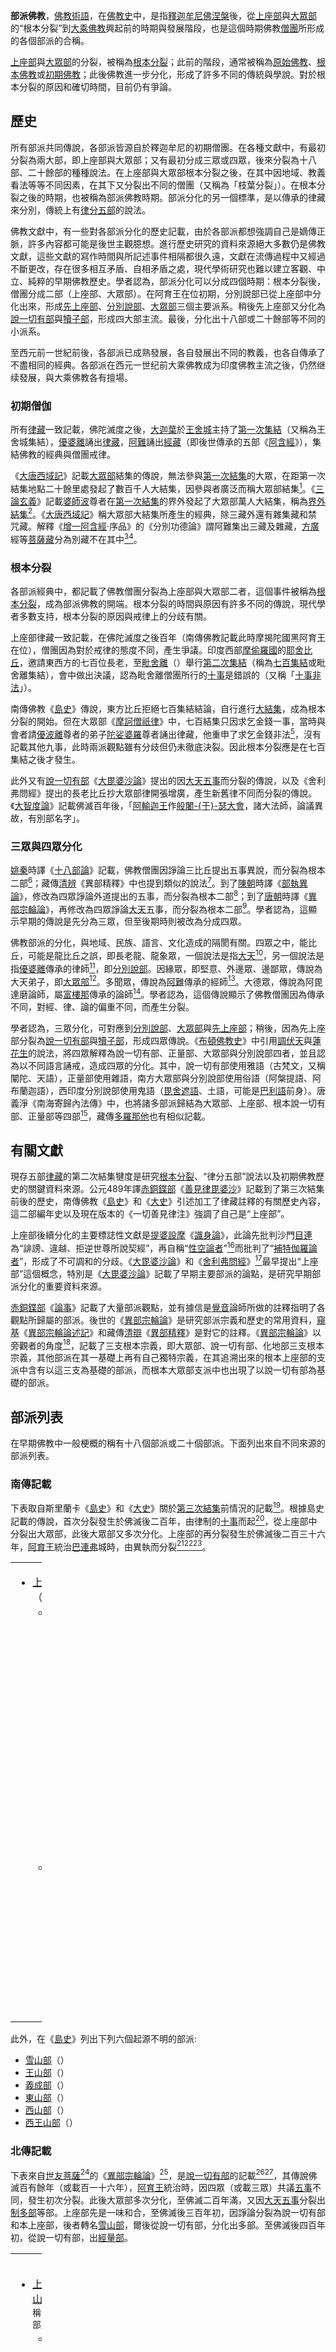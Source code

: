 {{otheruses|subject=佛教史中的早期佛教部派|other=[[大乘佛教|大乘佛教]]對早期佛教的評判|小乘佛教}}{{refimprove|time=2017-07-28T10:03:52+00:00}}
{{EarlyBuddhism}}
{{佛教}}
'''部派佛教'''，[[佛教術語|佛教術語]]，在[[佛教史|佛教史]]中，是指[[釋迦牟尼佛|釋迦牟尼佛]][[涅槃|涅槃]]後，從[[上座部|上座部]]與[[大眾部|大眾部]]的“根本分裂”到[[大乘佛教|大乘佛教]]興起前的時期與發展階段，也是這個時期佛教[[僧團|僧團]]所形成的各個部派的合稱。

[[上座部|上座部]]與[[大眾部|大眾部]]的分裂，被稱為[[根本分裂|根本分裂]]；此前的階段，通常被稱為[[初期佛教|原始佛教]]、[[根本佛教|根本佛教]]或[[初期佛教|初期佛教]]；此後佛教進一步分化，形成了許多不同的傳統與學說。對於根本分裂的原因和確切時間，目前仍有爭論。

==歷史==
所有部派共同傳說，各部派皆源自於釋迦牟尼的初期僧團。在各種文獻中，有最初分裂為兩大部，即上座部與大眾部；又有最初分成三眾或四眾，後來分裂為十八部、二十餘部的種種說法。在上座部與大眾部根本分裂之後，在其中因地域、教義看法等等不同因素，在其下又分裂出不同的僧團（又稱為「枝葉分裂」）。在根本分裂之後的時期，也被稱為部派佛教時期。部派分化的另一個標準，是以傳承的律藏來分別，傳統上有[[律分五部|律分五部]]的說法。

佛教文獻中，有一些對各部派分化的歷史記載，由於各部派都想強調自己是嫡傳正脈，許多內容都可能是後世主觀臆想。進行歷史研究的資料來源絕大多數仍是佛教文獻，這些文獻的寫作時間與所記述事件相隔都很久遠，文獻在流傳過程中又經過不斷更改，存在很多相互矛盾、自相矛盾之處，現代學術研究也難以建立客觀、中立、純粹的早期佛教歷史。學者認為，部派分化可以分成四個時期：根本分裂後，僧團分成二部（上座部、大眾部）。在阿育王在位初期，分別說部已從上座部中分化出來，形成[[先上座部|先上座部]]、[[分別說部|分別說部]]、[[大眾部|大眾部]]三個主要派系。稍後先上座部又分化為[[說一切有部|說一切有部]]與[[犢子部|犢子部]]，形成四大部主流。最後，分化出十八部或二十餘部等不同的小派系。

至西元前一世紀前後，各部派已成熟發展，各自發展出不同的教義，也各自傳承了不盡相同的經典。各部派在西元一世纪前大乘佛教成为印度佛教主流之後，仍然继续發展，與大乘佛教各有擅場。

===初期僧伽===
{{main|初期佛教}}
所有[[律藏|律藏]]一致記載，佛陀滅度之後，[[大迦葉|大迦葉]]於[[王舍城|王舍城]]主持了[[第一次集結|第一次集結]]（又稱為王舍城集結），[[優婆離|優婆離]]誦出[[律藏|律藏]]，[[阿難|阿難]]誦出[[經藏|經藏]]（即後世傳承的五部《[[阿含經|阿含經]]》），集結佛教的經典與僧團戒律。

《[[大唐西域記|大唐西域記]]》記載[[大眾部|大眾部]]結集的傳說，無法參與[[第一次結集|第一次結集]]的大眾，在距第一次結集地點二十餘里處發起了數百千人大結集，因參與者廣泛而稱大眾部結集<ref>《大唐西域記》卷第九(一國)：“大迦葉波結集西北，有窣堵波，是阿難受僧訶責，不預結集，至此宴坐，證羅漢果。證果之後，方乃預焉。阿難證果西行二十餘里，有窣堵波，無憂王之所建也，大眾部結集之處。諸學、無學數百千人，不預大迦葉結集之眾，而來至此，更相謂曰：‘如來在世，同一師學，法王寂滅，簡異我曹。欲報佛恩，當集法藏。’於是凡、聖咸會，賢智畢萃，復集素呾纜藏、毘柰耶藏、阿毘達磨藏、雜集藏、禁咒藏，別為五藏。而此結集，凡、聖同會，因而謂之大眾部。”</ref>。《[[三論玄義|三論玄義]]》記載[[五比丘|婆師波]]尊者在[[第一次結集|第一次結集]]的界外發起了大眾部萬人大結集，稱為[[界外結集|界外結集]]<ref>[[吉藏|吉藏]]《[[三論玄義|三論玄義]]》：「言二部者。如來二月十五日入涅槃。諸聖弟子。四月十五日。於王舍城祇闍崛山中。結集三藏。爾時即有二部名字。一上座部。謂迦葉為上座。迦葉上陳如一夏。為佛以法付屬迦葉。名上座部也。迦葉所領但有五百人。依《智度論》則有千人。二大眾部。即界外大眾。乃有萬數。[[婆師波|婆師波]]羅漢為主。此-{云}-淚出。常悲苦眾生而淚墮也。即[[五比丘|五比丘]]中之一人而年大迦葉。教授界外大眾。所以有二眾。迦葉有五百羅漢。前入界內結集三藏。後多人來結集三藏。迦葉並不許之。有二因緣。一者五百皆聰明人故。二者已羯磨竟故。依《智度論》。[[阿闍世王|阿闍世王]]但設千人食。故餘人來不得。」</ref>。《[[大唐西域記|大唐西域記]]》稱大眾部大結集所產生的經典，除三藏外還有雜集藏和禁咒藏。解釋《[[增一阿含經|增一阿含經]]·序品》的《分別功德論》謂阿難集出三藏及雜藏，[[方廣|方廣]]經等[[菩薩藏|菩薩藏]]分為別藏不在其中<ref>《分別功德論》：佛在世時，阿闍世王問佛菩薩行事。如來具為說法。設王問佛：「何謂為法？」答：「法即菩薩藏也。諸方等正經，皆是菩薩藏中事。」……阿難所撰者，即今四藏是也。……彌勒所以下者，懼阿難合菩薩法在三藏，大小不別也……彌勒亦知阿難部分三藏，然猶懼後學專習空法斷結取證，是以顯揚大乘，分為別藏 </ref><ref>《[[增一阿含經|增一阿含經]]·序品》：「方等大乘義玄邃。及諸契經為雜藏。」</ref>。

===根本分裂===
{{main|根本分裂}}
各部派經典中，都記載了佛教僧團分裂為上座部與大眾部二者，這個事件被稱為[[根本分裂|根本分裂]]，成為部派佛教的開端。根本分裂的時間與原因有許多不同的傳說，現代學者多數支持，根本分裂的原因與戒律上的分歧有關。

上座部律藏一致記載，在佛陀滅度之後百年（南傳佛教記載此時摩揭陀國黑阿育王在位），僧團因為對於戒律的態度不同，產生爭議。印度西部[[摩偷羅國|摩偷羅國]]的[[耶舍比丘|耶舍比丘]]，邀請東西方的七百位長老，至[[毗舍離|毗舍離]]（{{IAST|Vaiśālī}}）舉行[[第二次集結|第二次集結]]（稱為[[七百集結|七百集結]]或毗舍離集結），會中做出決議，認為毗舍離僧團所行的[[十事|十事]]是錯誤的（又稱「[[十事非法|十事非法]]」）。

南傳佛教《[[島史|島史]]》傳說，東方比丘拒絕七百集結結論，自行進行[[大結集|大結集]]，成為根本分裂的開始。但在大眾部《[[摩訶僧祇律|摩訶僧祇律]]》中，七百結集只因求乞金錢一事，當時與會者請[[優波離|優波離]]尊者的弟子[[陀娑婆羅|陀娑婆羅]]尊者誦出律藏，他重申了求乞金錢非法<ref>《[[摩訶僧祇律|摩訶僧祇律]]·三十尼薩耆波夜提法》：「佛告諸比丘。汝等當如是學。不得畜金銀。我無有方便得畜金銀。」<br />《[[摩訶僧祇律|摩訶僧祇律]]·雜誦跋渠法·七百集法藏》：「乃至諸長老。是中須鉢者求鉢、須衣者求衣、須藥者求藥。'''無有'''方便得'''求'''金銀及錢。如是諸長老應當隨順學。」</ref>，沒有記載其他九事，此時兩派觀點雖有分歧但仍未徹底決裂。因此根本分裂應是在七百集結之後才發生。

此外又有[[說一切有部|說一切有部]]《[[大毘婆沙論|大毘婆沙論]]》提出的因[[大天五事|大天五事]]而分裂的傳說，以及《舍利弗問經》提出的長老比丘抄大眾部律開張增廣，產生新舊律不同而分裂的傳說。《[[大智度論|大智度論]]》記載佛滅百年後，「[[阿育王|阿輸迦王]]作[[般闍于瑟大會|般闍-{于}-瑟大會]]，諸大法師，論議異故，有別部名字」。

===三眾與四眾分化===
[[姚秦|姚秦]]時譯《[[十八部論|十八部論]]》記載，佛教僧團因諍論三比丘提出五事異說，而分裂為根本二部<ref>《十八部論》：「佛滅度後百一十六年，城名巴連弗。時阿育王，王閻浮提，匡於天下。爾時大僧別部異法，時有比丘，一名能，二名因緣，三名多聞。說有五處，以教眾生。所謂從他饒益無知，疑由觀察言說得道。此是佛從始生二部，一謂摩訶僧祇。二謂他鞞羅(秦言上座部也)。」</ref>；藏傳[[清辨|清辨]]《異部精釋》中也提到類似的說法<ref>《異部精釋》：「僧伽諍論大起，長老龍及堅意等多聞者，宣揚根本五事。……由是分為二部。」</ref>。到了[[陳_(南朝)|陳朝]]時譯《[[部執異論|部執異論]]》，修改為四眾諍論外道提出的五事，而分裂為根本二部<ref>《部執異論》：「如是所聞，佛世尊滅後，滿一百年，譬如朗日隱頞悉多山。過百年後更十六年，有一大國名波吒梨弗多羅，王名阿輸柯，王閻浮提，有大白蓋，覆一天下。如是時中，大眾破散。破散大眾凡有四種：一大國眾，二外邊眾，三多聞眾，四大德眾。此四大眾，共說外道所立五種因緣。五因緣者，如彼偈說：『餘人染污衣，無明疑他度。聖道言所顯，是諸佛正教。』思擇此五處，分成兩部，一大眾部，二上座弟子部。」</ref>；到了[[唐朝|唐朝]]時譯《[[異部宗輪論|異部宗輪論]]》，再修改為四眾諍論[[大天|大天]]五事，而分裂為根本二部<ref>《異部宗輪論》：「如是傳聞，佛薄伽梵般涅槃後，百有餘年。去聖時淹，如日久沒。摩竭陀國俱蘇摩城，王號無憂，統攝贍部，感一白蓋，化洽人神。是時佛法大眾初破，謂因四眾共議大天五事不同，分為兩部，一大眾部，二上座部。四眾者何？一龍象眾，二邊鄙眾，三多聞眾，四大德眾。其五事者，如彼頌言：『餘所誘無知，猶豫他令入，道因聲故起，是名真佛教。』」</ref>。學者認為，這顯示早期的傳說是先分為三眾，但至後期時則被改為分成四眾。

佛教部派的分化，與地域、民族、語言、文化造成的隔閡有關。四眾之中，能比丘，可能是龍比丘之誤，即長老龍、龍象眾，一個說法是指[[大天|大天]]<ref>《異部宗輪論述記》：「象眾者喻大天之流。」</ref>，另一個說法是指[[優婆離|優婆離]]傳承的律師<ref>《異部宗輪論述記》：「又有釋言，若凡若聖，持戒清高，善閑律部，眾中無畏，譬如龍象，即持律者，名龍象眾，尊者[[近執|近執]]之學徒也。」</ref>，即[[分別說部|分別說部]]。因緣眾，即堅意、外邊眾、邊鄙眾，傳說為大天弟子，即[[大眾部|大眾部]]<ref>《異部宗輪論述記》：「邊鄙眾者，大天之門徒等也。」</ref>。多聞眾，傳說為[[阿難|阿難]]傳承的經師<ref>《異部宗輪論述記》：「若凡若聖，廣誦眾經，善持佛語，諸經師等，名多聞眾，尊者[[慶喜|慶喜]]之學徒也。」</ref>。大德眾，傳說為阿毘達磨論師，屬[[富樓那|富樓那]]傳承的論師<ref>《異部宗輪論述記》：「若凡若聖，玅解玄理，深悟幽宗，有道可稱，名大德眾，即阿毗達摩諸大論師，尊者[[滿慈|滿慈]]之學徒也。」</ref>。學者認為，這個傳說顯示了佛教僧團因為傳承不同，對經、律、論的偏重不同，而產生分裂。

學者認為，三眾分化，可對應到[[分別說部|分別說部]]、[[大眾部|大眾部]]與[[先上座部|先上座部]]；稍後，因為先上座部分裂為[[說一切有部|說一切有部]]與[[犢子部|犢子部]]，形成四眾傳說。《[[布頓佛教史|布頓佛教史]]》中引用[[調伏天|調伏天]]與[[蓮花生|蓮花生]]的說法，將四眾解釋為說一切有部、正量部、大眾部與分別說部四者，並且認為以不同語言誦戒，造成四眾的分化。其中，說一切有部使用雅語（古梵文，又稱闡陀、天語），正量部使用雜語，南方大眾部與分別說部使用俗語（阿槃提語、阿布蘭迦語），西印度分別說部使用鬼語（[[毘舍遮語|毘舍遮語]]、土語，可能是[[巴利語|巴利語]]前身）。唐義淨《南海寄歸內法傳》中，也將諸多部派歸結為大眾部、上座部、根本說一切有部、正量部等四部<ref>《南海寄歸內法傳》卷1：「諸部流派，生起不同，西國相承，大綱唯四(一阿離耶莫訶僧祇尼迦耶，唐-{云}-聖大眾部，分出七部，三藏各有十萬頌，唐譯可成千卷。二阿離耶悉他陛[打-丁+羅]尼迦耶，唐-{云}-聖上座部，分出三部，三藏多少同前。三阿離耶慕[打-丁+羅]薩婆悉底婆拖尼迦耶。唐-{云}-聖根本說一切有部，分出四部，三藏多少同前。四阿離耶三蜜栗底尼迦耶，唐-{云}-聖正量部。分出四部，三藏三十萬頌。然而部執所傳，多有同異。且依現事言其十八，分為五部。不聞於西國耳)。」</ref>，藏傳[[多羅那他|多羅那他]]也有相似記載。

==有關文獻==
現存五部[[律藏|律藏]]的第二次結集犍度是研究[[根本分裂|根本分裂]]、“律分五部”說法以及初期佛教歷史的關鍵資料來源。公元489年譯[[赤銅鍱部|赤銅鍱部]]《[[善見律毘婆沙|善見律毘婆沙]]》記載到了第三次結集前後的歷史，南傳佛教《[[島史|島史]]》和《[[大史|大史]]》引述加工了律藏註釋的有關歷史內容，這二部編年史以及現在版本的《一切善見律注》強調了自己是“上座部”。

上座部後續分化的主要標誌性文獻是[[提婆設摩|提婆設摩]]《[[識身論|識身論]]》，此論先批判沙門[[帝須|目連]]為“誹謗、違越、拒逆世尊所說契經”，再自稱“[[性空論者|性空論者]]”<ref>
《[[增一阿含經|增一阿含經]]·六重品·七經》：「世尊告曰。彼-{云}-何為名'''[[空性|第一最空之法]]'''。若眼起時則起。亦不見來處。滅時則滅。亦不見滅處。除[[假名_(佛教)|假號]]法、因緣法。……耳、鼻、舌、身、意法亦復如是。起時則起。亦不知來處。滅時則滅。亦不知滅處。除其假號之法。彼假號法者。此起則起。此滅則滅。此六入亦'''無人'''造作。亦名色、六入法。六入亦'''無人'''造作。由父母而有胎者亦無。因緣而有。此亦假號。要前有對。然後乃有。猶如鑽木求火。以前有對。然後火生。火亦不從木出。亦不離木。若復有人劈木求火亦不能得。皆由因緣合會。然後有火。此六情起病亦復如是。皆由緣會於中起病。此六入起時則起。亦不見來。滅時則滅。亦不見滅。除其假號之法。因由父母合會而有。」
</ref>而批判了“[[補特伽羅論者|補特伽羅論者]]”，形成了不可調和的分歧。《[[大毘婆沙論|大毘婆沙論]]》和《[[舍利弗問經|舍利弗問經]]》<ref>《[[舍利弗問經|舍利弗問經]]》：「[[文殊師利|文殊師利]]。白佛言。……又言。當何名斯經。佛言。當名《菩薩問喻》。以廣大故。又名《舍利弗問》。」</ref>最早提出“上座部”這個概念，特別是《[[大毘婆沙論|大毘婆沙論]]》記載了早期主要部派的論點，是研究早期部派分化的重要資料來源。

[[赤銅鍱部|赤銅鍱部]]《[[論事|論事]]》記載了大量部派觀點，並有據信是[[覺音|覺音]]論師所做的註釋指明了各觀點所歸屬的部派。後世的《[[異部宗輪論|異部宗輪論]]》是研究部派宗義和歷史的常用資料，[[窺基|窺基]]《[[異部宗輪論述記|異部宗輪論述記]]》和藏傳[[清辯|清辯]]《[[異部精釋|異部精釋]]》是對它的註釋。《[[異部宗輪論|異部宗輪論]]》以旁觀者的角度<ref>《[[文殊師利問經|文殊師利問經]]·分部品》：「佛告文殊師利。未來我弟子。有二十部能令諸法住。二十部者并得四果。三藏平等無下中上。譬如海水味無有異。如人有二十子。真實如來所說。文殊師利。'''根本二部從大乘出'''。從般若波羅蜜出。聲聞緣覺諸佛悉從般若波羅蜜出。」</ref>，記載了三支根本宗義，即大眾部、說一切有部、化地部三支根本宗義，其他部派在其一基礎上再有自己獨特宗義，在其追溯出來的根本上座部的支派中含有以這三支為基礎的部派，而根本大眾部支派中也出現了以說一切有部為基礎的部派。

==部派列表==
在早期佛教中一般梗概的稱有十八個部派或二十個部派。下面列出來自不同來源的部派列表。

===南傳記載===
下表取自斯里蘭卡《[[島史|島史]]》和《[[大史|大史]]》關於[[第三次結集|第三次結集]]前情況的記載<ref>《[[大史|大史]]》第五章第三次结集：初始，以摩诃迦叶为首的大长老们进行的正确结集，被称为上座部结集。在最初的一百年中，只有上座部一派，以后才逐渐产生了其他的学派。被参加第二次结集的长老们谴责的恶比丘，共有一万人。他们建立了名为大众部的学派，以后又产生出牛家部(雞胤部)和一说部。从牛家部产生出说假部和多闻部，它们当中又产生出制多山部，加上大众部，共六部（英文版：From this arose the Gokulika and Ekavyoharika (schools). From the Gokulika arose the Parniatti sect and the Bahulika, from these the Cetiya sect. (Thus) there are six, with the Mahasamghika）。又从上座部产生出化地部比丘和犊子部比丘两派。又从犊子部比丘当中产生出法上部、贤冑部比丘，以及六城部(密林山部)和正量部。又从化地部比丘中产生出说一切有部比丘和法藏部比丘两派。从说一切有部产生出迦叶遗部，后又生出说转部比丘，再生出经量部。加上上座部，共有十二部。算上前述六部，共满十八部。在第二个百年中，复产生了十七部，而后又产生了另外的学派。如雪山部、王山部，以及义成部、东山部比丘和西山部、金刚部(西王山部)。这六部是在赡部洲分出来的，法喜部(無畏山派)和海部(祗陀林派)是在楞伽岛分出来的。</ref>。根據島史記載的傳說，首次分裂發生於佛滅後二百年，由律制的[[十事|十事]]而起<ref> 《島史》：「經過最之百年，達第二之百年時，於上座之說，生起最上之大分裂。集毘舍離一萬二千跋耆子等於最上之都毘舍離宣言十事。」 </ref>，從上座部中分裂出大眾部，此後大眾部又多次分化。上座部的再分裂發生於佛滅後二百三十六年，[[阿育王|阿育王]]統治[[巴連弗邑|巴連弗]]城時，由異執而分裂<ref>《島史》：「經〔佛滅後〕第二百三十六年上座部再生大分裂。信佛之教〔法〕剎帝利大王法阿育統治於巴連弗城。……為絕滅外道等，六萬多數之佛陀聲聞、勝者之子等來集。於此之集會長老之目犍連子與師等於大龍象，地上無有如彼者。王問長老對聖者中若干被殺所行。〔故彼〕行神變而拂王之疑惑。王於長老之前受教〔法〕，已行截斷賊住比丘等之標徵、不尊重之外道等，依自說而出家……彼等悉反對上座說而分派，為絕滅彼等輝揚自說。長老宣說〔屬〕論事之阿毘曇論書。如是墮負異說之破滅以後已無。長老宣說〔屬〕論事之阿毘曇論書，為淨自說，〔為確立〕永久之教〔法〕。導師選千阿羅漢，執最勝者行法之結集。」</ref><ref>公元489年[[僧伽跋陀羅|僧伽跋陀羅]]譯《[[善見律毘婆沙|善見律毘婆沙]]》：「如是大德[[帝須|帝須]]。方便令王知已。七日在園林中。帝須教[[阿育王|王]]。是律是非律。是法是非法。是佛說是非佛說。七日竟。王勅。以步障作隔。所見同者集一隔中。不同見者各集異隔。處處隔中出一比丘。王自問言。大德。佛法-{云}-何。有比丘答。言'''常'''。或言'''斷'''。或言'''非想'''。或言'''非想非非想'''。或言'''世間涅槃'''。王聞諸比丘言已。此非比丘。即是外道也。王既知已。王即以白衣服與諸外道。驅令罷道。其餘隔中六萬比丘。王復更問。大德。佛法-{云}-何。答言。佛分別說也。諸比丘如是說已。王更問大德帝須。佛分別說不。答言。如是大王。知佛法淨已。」</ref><ref>印順《印度之佛教》：「銅鍱部者說：迦王尊信佛教，外道窮於衣食，多濫跡佛門，以外道義入佛法中。佛教因此起諍，摩竭陀大寺雞園內，不能和合說戒者凡七年。王遣使勸和，不聽，使者怒殺僧眾。王聞之大驚，至寺悔過，問使者以應得之罪。或曰：依王所命，應王得罪。或曰：王無殺意，使者得罪。或曰：兩俱得罪。王大惑曰：誰斷我疑？諸比丘推目犍連子帝須，於是遣使迎之於阿烋河山。王從之諮受佛教，知其為分別說者，即依之沙汰僧侶，賊住比丘多逐歸本宗。時博達者猶數百人，以外道朋黨盛，恐剪除之為害佛法，乃別建寺以處之。僧眾清淨已，集學德兼備者千人，和合說戒，並結集三藏，即銅鍱部所傳之第三結集也。」</ref>。

{|width="100%"
|-valign="top"
|width="50%"|
*[[上座部|上座部]]（{{IAST|Sthaviravāda}}）→[[分別說部|分別說部]]（{{IAST|Vibhajjavāda}}）→[[上座部佛教|上座部佛教]]（{{IAST|Theravāda}}）
**[[化地部|化地部]]（{{IAST|Mahīśāsaka}}）- 第一次分裂
***[[法藏部|法藏部]]（{{IAST|Dharmaguptaka}}）- 第三次分裂
***[[說一切有部|說一切有部]]（{{IAST|Sarvāstivāda}}）- 第三次分裂
****[[飲光部|飲光部]]（{{IAST|Kāśyapīya}}）- 第四次分裂
*****[[說轉部|說轉部]]（{{IAST|Sankrantika}}）- 第五次分裂
******[[說經部|說經部]]（{{IAST|Sautrāntika}}）- 第六次分裂
**[[犢子部|犢子部]]（{{IAST|Vatsīputrīya}}）- 第一次分裂
***[[法上部|法上部]]（{{IAST|Dharmottarīya}}）- 第二次分裂
***[[賢冑部|賢冑部]]（{{IAST|Bhadrayānīya}}）- 第二次分裂
***[[密林山部|密林山部]]（{{IAST|Sannāgarika}}）- 第二次分裂
***[[正量部|正量部]]（{{IAST|Saṃmitīya}}）- 第二次分裂
|width="50%"|
*[[大眾部|大眾部]]（{{IAST|Mahāsaṃghika}}）
**[[一說部|一說部]]（{{IAST|Ekavyahārikas}}）- 第一次分裂
**[[雞胤部|雞胤部]]（{{IAST|Kaukutika}}）- 第一次分裂
***[[說假部|說假部]]（{{IAST|Prajñaptivāda}}）- 第二次分裂
***[[多聞部|多聞部]]（{{IAST|Bahuśrutīya}}）- 第二次分裂
**[[制多部|制多部]]（{{IAST|Caitika}}）- 第三次分裂
|}
此外，在《[[島史|島史]]》列出下列六個起源不明的部派: 
* [[雪山部|雪山部]]（{{IAST|Haimavata}}）
* [[王山部|王山部]]（{{IAST|Rajagiriya}}）
* [[義成部|義成部]]（{{IAST|Siddhatthaka}}）
* [[東山部|東山部]]（{{IAST|Pubbaseliya}}）
* [[西山部|西山部]]（{{IAST|Aparaśaila}}）
* [[西王山部|西王山部]]（{{IAST|Apararajagirika}}）

===北傳記載===
下表來自[[世友菩薩|世友菩薩]]<ref>《出三藏記集》：「優波掘羅漢第五、慈世子菩薩第六、[[迦多衍尼子|迦旃延]]羅漢第七、'''婆須蜜菩薩'''（Vasumitrā）第八、吉栗瑟那羅漢第九、[[脅尊者|長老脇]]羅漢第十」</ref>的《[[異部宗輪論|異部宗輪論]]》<ref>《[[異部宗輪論|異部宗輪論]]》:　如是傳聞。佛薄伽梵般涅槃後。百有餘年去聖時淹。如日久沒。摩竭陀國俱蘇摩城王號無憂。統攝贍部。感一白蓋。化洽人神。是時佛法大眾初破。謂因四眾共議大天五事不同。分為兩部。一大眾部。二上座部。四眾者何。一龍象眾。二邊鄙眾。三多聞眾。四大德眾。其五事者。如彼頌言。“餘所誘無知。猶豫他令入。道因聲故起。是名真佛教。”後即於此第二百年。大眾部中流出三部。一一說部。二說出世部。三雞胤部。次後於此第二百年。大眾部中復出一部。名多聞部。次後於此第二百年。大眾部中更出一部。名說假部。第二百年滿時。有一出家外道。捨邪歸正。亦名大天。大眾部中出家受具。多聞精進。居制多山。與彼部僧重詳五事。因茲乖諍分為三部。一制多山部。二西山住部。三北山住部。如是大眾部四破或五破。本末別說合成九部。一大眾部。二一說部。三說出世部。四雞胤部。五多聞部。六說假部。七制多山部。八西山住部。九北山住部。其上座部經爾所時一味和合。三百年初有少乖諍。分為兩部。一說一切有部。亦名說因部。二即'''本上座部'''。轉名雪山部。後即於此第三百年。從說一切有部流出一部。名犢子部。次後於此第三百年。從犢子部流出四部。一法上部。二賢胄部。三正量部。四密林山部。次後於此第三百年。從說一切有部。復出一部。名化地部。次後於此第三百年。從化地部流出一部。名法藏部。自稱我襲採菽氏師。至三百年末。從說一切有部。復出一部。名飲光部。亦名善歲部。至第四百年初。從說一切有部。復出一部。名經量部。亦名說轉部。自稱我以慶喜為師。如是上座部七破或八破。本末別說成十一部。一說一切有部。二雪山部。三犢子部。四法上部。五賢胄部。六正量部。七密林山部。八化地部。九法藏部。十飲光部。十一經量部。</ref>，是[[說一切有部|說一切有部]]的記載<ref>《異部宗輪論疏述記》：「異部宗輪論者，佛圓寂後四百許年，說一切有部世友菩薩之所作也。」</ref><ref>印順《說一切有部為主的論書與論師之研究》：「所說的說一切有部宗義，與《發智》、《品類》論等相合。所說的說經部義，還是初期的說轉部義，與晚期的經量部不同。這可見《異部宗輪論》所顯示的宗派實況，不會遲於《大毘婆沙論》的。中國所傳的世友菩薩，就是《大毘婆沙論》所說的世友。 </ref>，其傳說佛滅百有餘年（或載百一十六年），[[阿育王|阿育王]]統治時，因四眾（或載三眾）共議[[大天五事|五事]]不同，發生初次分裂。此後大眾部多次分化，至佛滅二百年滿，又因[[大天五事|大天五事]]分裂出[[制多部|制多部]]等部。上座部先是一味和合，至佛滅後三百年初，因諍論分裂為說一切有部和本上座部，後者轉名[[雪山部|雪山部]]，爾後從說一切有部，分化出多部。至佛滅後四百年初，從說一切有部，出[[經量部|經量部]]。

{|width="100%"
|-valign="top"
|width="50%"|
*[[上座部|上座部]]（{{IAST|Sthaviravāda}}）→[[雪山部|雪山部]]（{{IAST|Haimavata}}）- <small>（又稱“本上座部”<ref>[[窺基|窺基]]《[[異部宗輪論述記|異部宗輪論述記]]》：「其本共大眾部之時。傳承迦葉之教上座部者。轉名雪山部。上座弟子本弘經教。說因部起多弘對法。既閑義理。能伏上座部僧說。因時遂大強。上座於斯乃弱。說因據舊住處。上座移入雪山。從所住處為名稱雪山部。若從遠所襲以名上座部。又西域之言呼冬分時為雪風。雪山中風。流行於世號為冬分。故言雪風今此上座。賢聖漸少。宗義微弱。人不流通。說一切有聖者轉多。理趣強盛。人皆學習。上座廢之不行。如雪風相似。言其微弱也。又上座既是根本。應在說因之前。但以聖少義弱。所以列之於後。」</ref>，此部只在北印。）</small>
**[[說一切有部|說一切有部]]（{{IAST|Sarvāstivāda}}）- 第一次分裂
***[[犢子部|犢子部]]（{{IAST|Vatsīputrīya}}）- 第二次分裂
****[[法上部|法上部]]（{{IAST|Dharmottarīya}}）- 第三次分裂
****[[賢冑部|賢冑部]]（{{IAST|Bhadrayānīya}}）- 第三次分裂
****[[正量部|正量部]]（{{IAST|Saṃmitīya}}）- 第三次分裂
****[[密林山部|密林山部]]（{{IAST|Sannāgarika}}）- 第三次分裂
***[[化地部|化地部]]（{{IAST|Mahīśāsaka}}）- 第四次分裂
****[[法藏部|法藏部]]（{{IAST|Dharmaguptaka}}）- 第五次分裂
***[[飲光部|飲光部]]（{{IAST|Kāśyapīya}}）- 第六次分裂
***[[經量部|經量部]]（{{IAST|Sautrāntika}}）- 第七次分裂
|width="50%"|
*[[大眾部|大眾部]]（{{IAST|Mahāsaṃghika}}） 
**[[一說部|一說部]]（{{IAST|Ekavyahārikas}}）- 第一次分裂
**[[說出世部|說出世部]]（{{IAST|Lokottaravāda}}）- 第一次分裂
**[[雞胤部|雞胤部]]（{{IAST|Kaukutika}}）- 第一次分裂
**[[多聞部|多聞部]]（{{IAST|Bahuśrutīya}}）- 第二次分裂
**[[說假部|說假部]]（{{IAST|Prajñaptivāda}}）- 第三次分裂
**[[制多部|制多部]]（{{IAST|Caitika}}）- 第四次分裂
**[[西山住部|西山住部]]（{{IAST|Apara Śaila}}）- 第四次分裂
**[[北山住部|北山住部]]（{{IAST|Uttara Śaila}}）- 第四次分裂
|}

[[義淨|義淨]][[三藏法師|三藏]]《[[南海寄歸內法傳|南海寄歸內法傳]]》：
*聖[[大眾部|大眾部]]。分出七部。
*聖[[赤銅鍱部|上座部]]。分出三部。
*聖[[根本說一切有部|根本說一切有部]]。分出四部。
*聖[[正量部|正量部]]。分出四部。
並記述四部分佈情況為：
*[[摩揭陀|摩揭陀]]。則四部通習。有部最盛。
*羅荼、信度(西印度國名)則少兼三部。乃正量尤多。
*北方皆全有部。時逢大眾。
*南面則咸遵上座。餘部少存。
*東裔諸國雜行四部。
*[[僧伽羅|師子洲]]並皆上座。而大眾斥焉。
*然[[印度尼西亞|南海諸洲]]有十餘國。純唯根本有部。正量時欽。近日已來。少兼餘二。

出自大眾部<ref>《舍利弗問經》：「摩訶僧祇其味純正，其餘部中如被添甘露。」 </ref>的《[[舍利弗問經|舍利弗問經]]》<ref>《[[舍利弗問經|舍利弗問經]]》：
{|width="100%"
|-valign="top"
|width="50%"|
*他俾羅部（[[上座部|上座部]]）
**[[犢子部|犢子部]] - 三百年中
***曇摩尉多別迦部（[[法上部|法上部]]）- 三百年中
***跋陀羅耶尼部（[[賢冑部|賢冑部]]）- 三百年中
***沙摩帝部（[[正量部|正量部]]）- 三百年中
***沙那利迦部（[[密林山部|密林山部]]）- 三百年中
**薩婆多部（[[說一切有部|說一切有部]]) - 三百年中
***彌沙塞部（[[化地部|化地部]]）- 三百年中
***曇無屈多迦部（[[法藏部|法藏部]]，[[目揵羅優婆提舍|目揵羅優婆提舍]]起） - 三百年中
***蘇婆利師部（[[善歲部|善歲部]]） - 三百年中
**迦葉維部（[[飲光部|飲光部]]） - 三百年中
**修多蘭婆提那部（[[經量部|經量部]]） - 三百年中
**僧伽蘭提迦部（[[說轉部|說轉部]]） - 四百年中
|width="50%"|
*摩訶僧祇部（[[大眾部|大眾部]]）
**鞞婆訶羅部（[[一說部|一說部]]）- 二百年中
**盧迦尉多羅部（[[說出世部|說出世部]]）- 二百年中
**拘拘羅部（[[雞胤部|雞胤部]]）- 二百年中
**婆收婁多柯部（[[多聞部|多聞部]]）- 二百年中
**鉢蠟若帝婆耶那部（[[說假部|說假部]]）- 二百年中
**摩訶提婆部（[[大天部|大天部]]）- 三百年中
**質多羅（質多迦?）部（[[制多山部|制多山部]]） - 三百年中
**末多利部（[[北山部|北山部]]）- 三百年中
|}</ref>以及出自大乘佛教<ref>《文殊師利問經》：「根本二部從大乘出，從般若波羅蜜出，聲聞緣覺諸佛悉從般若波羅蜜出。」 </ref>的《[[文殊師利問經|文殊師利問經]]》<ref>
《[[文殊師利問經|文殊師利問經]]》：
{|width="100%"
|-valign="top"
|width="100%"|
*體毘履部（[[上座部|上座部]]）- 一百年
**一切語言部（[[說一切有部|說一切有部]]）-  一百年中
***雪山部（[[雪山部|雪山部]]）- 一百年中
****犢子部（[[犢子部|犢子部]]）- 一百年中
*****法勝部（[[法上部|法上部]]）- 一百年中
******賢部（[[賢冑部|賢冑部]]）- 一百年中
*******一切所貴部（[[正量部|正量部]]）- 一百年中
********芿山部（[[密林山部|密林山部]]）- 一百年中
*********大不可棄部（[[化地部|化地部]]）- 一百年中
**********法護部（[[法藏部|法藏部]]） - 一百年中
***********迦葉比部（[[飲光部|飲光部]]） -  一百年中
************修妬路句部（[[經量部|經量部]]） - 一百年中
|}
</ref><ref>
《[[文殊師利問經|文殊師利問經]]》：
{|width="100%"
|-valign="top"
|width="100%"|
*摩訶僧祇部（[[大眾部|大眾部]]）- 一百年
**執一語言部（[[一說部|一說部]]）- 一百年中
***出世間語言部（[[說出世部|說出世部]]）-  一百年中
****高拘梨柯部（[[雞胤部|雞胤部]]）- 一百年中
*****多聞部（[[多聞部|多聞部]]）- 一百年中
******只底舸部（[[制多部|制多部]]）- 一百年中
*******東山部（[[東山住部|東山住部]]）- 一百年中
********北山部（[[北山住部|北山住部]]）- 一百年中
|}
</ref>也對部派分化有所記載。中觀派論師[[清辨|清辨]]的《異部精釋》又列出三種十八部說，分別出自上座部所傳、大眾部所傳、正量部所傳<ref>{{cite book |author1=印順 |title=初期大乘佛教之起源與開展－第二項 部派分裂的譜系 |url=http://yinshun-edu.org.tw/zh-hant/Master_yinshun/y37_06_01_02}}</ref>。

===現代佛學===
因為印度佛教在史料上的缺乏，各佛教部派傳承之間的關係，[[南傳佛教|南傳佛教]]、[[漢傳佛教|漢傳佛教]]與[[藏傳佛教|藏傳佛教]]中，各有不同說法，直到現代學者中仍然有所爭議。按現代佛教研究者的看法，大眾部分派按上座部記載，上座部分派按大眾部記載<ref>[[印順|印順]]《印度之佛教》，第六章「學派之分裂」。<br />[[印順|印順]]《印度佛教思想史》，第二章「聖典結集與部派分化」，第二節「部派分化與論書」。<br />[[印順|印順]]《初期大乘佛教之起源與開展》，第六章「部派分化與大乘」，第一節「部派分化的過程」：第二項「部派分裂的譜系」：“依眾多異說而加以研究，有關十八部的分立，主要的不過四說。一、上座部所傳；二、大眾部所傳；三、正量部Saṃmatīya所傳。這三說，出於清辨Bhavya的『異部精釋』。四、銅鍱部Tāmraśāṭīya所傳。此外，還有說一切有部 Sarvāstivādin所傳，與上座部所傳的大致相同。”；第三項「部派本末分立的推定」：“這樣，上座部的分派，以大眾說最妥當。大眾部的分派，反而以上座部三派的傳說為好。這就是身居局外，沒有「自尊己宗」的心理因素，所以說得更近於實際。”。</ref>，對各部派做如下簡單整理：

{|width="100%"
|-valign="top"
|width="50%"|
*[[上座部|根本上座部]]
**[[先上座部|先上座部]]
***[[說一切有部|說一切有部]](<small>薩婆多部又名說因部，從[[馬圖拉|摩偷羅]]傳入[[罽賓|罽賓]]即[[健陀羅|健陀羅]]、[[烏仗那|烏仗那]]，為舊阿毘達磨論師所承襲。</small><ref name="yinshun">[[印順|印順]]《原始佛教聖典之集成》：……在漢譯『根有律』的論書中，可以明白的看出，『根有律』的組織，是近於『十誦律』的（如本書第六章說）。『根有律』就是『八十部律』，與『十誦律』為同一原本，只是流傳不同而有所變化。起初，『十誦律』從摩偷羅Madhurā而傳入罽賓──健陀羅Gandhāra、烏仗那Udyāna一帶，為舊阿毘達磨論師所承用。如『十誦律』說的結集論藏，為：「若人五怖、五罪、五怨、五滅……」，與『阿毘達磨法蘊足論』「學處品」相合。其後，『根有律』又從摩偷羅傳到北方，為迦濕彌羅Kaśmīra阿毘達磨「毘婆沙師」所承用。例如『大毘婆沙論』解說「譬喻」為：「如大涅槃持律者說。所說大涅槃譬喻，出於『根有律雜事』。又如『順正理論』，說結集論藏為「摩呾理迦」；也與『根有律雜事』相合。流行於北方的說一切有部，源遠流長，化區極廣，隨時隨地而有多少不同。這二部廣律，不全為廣略的差別，實為同一原典而流傳不同。 </ref>)
****[[根本說一切有部|根本說一切有部]](<small>從[[馬圖拉|摩偷羅]]傳到北方，為[[迦濕彌羅|迦濕彌羅]]阿毘達磨「毘婆沙師」所承襲。</small><ref name="yinshun" />)
****[[雪山部|雪山部]](<small>在[[說一切有部|說一切有部]]分出後，原根本上座部遂迁至雪山改稱雪山部，大眾部及分別說部傳說，認為此部是由大眾部分出</small>)
****[[經量部|經量部]](<small>又名說轉部</small>{{IAST|Saṃkrāntivādins/Saṃkrāntikas}})
***[[犢子部|犢子部]]({{IAST|Arya-vatsiputriyavadinah}}，<small>異部宗輪論認為此部是由說一切有部分出。</small>)
****[[法上部|法上部]]
****[[賢胄部|賢胄部]]
****[[正量部|正量部]]({{IAST|Sammatiyavadinah}})
****[[密林山部|密林山部]](<small>又稱六城部</small>)
**[[分別說部|分別說部]]
***[[赤銅鍱部|赤銅鍱部]]({{IAST|Tāmraśāṭīya}}，<small>又作銅鍱部，傳至錫蘭。因錫蘭古稱銅鍱洲，或赤銅鍱，故得名。</small>)
****{{tsl|en|Anuradhapura Maha Viharaya|大寺派}}(<small>即今[[錫蘭|錫蘭]]南傳[[上座部佛教|上座部佛教]]。</small>)
****{{link-en|無畏山寺|Abhayagiri vihāra|无畏山}}派(<small>有現代學者認為漢譯[[解脫道論|解脫道論]]即為此部作品。</small>)
*****[[祗陀林佛塔|祗陀林]]派
***[[化地部|化地部]]
***[[法藏部|法藏部]]
***[[飲光部|飲光部]](<small>又作迦葉部</small>)
|width="50%"|
*[[大眾部|大眾部]]
**[[一說部|一說部]]
**[[說出世部|說出世部]]
**[[雞胤部|雞胤部]](<small>又稱窟居部、灰山住部</small>)
***[[多聞部|多聞部]]
***[[說假部|說假部]]
**[[制多部|制多部]] ({{IAST|Caitika}})
***[[東山住部|東山部]] ({{IAST|Pūrvaśaila}}，<small>东山住部</small>)
***[[西山住部|西山部]] ({{IAST|Aparaśaila}}，<small>西山住部</small>)
**[[說大空部|說大空部]]（<small>又稱方廣部</small>）
|}

==有關諍論==
{{main|大乘非佛說論諍}}
一部份部派不認可[[大乘佛教|大乘佛教]]的來源傳承<ref>《[[般舟三昧經|般舟三昧經]]》卷上：其人聞是三昧已。不樂不信。不入中。反作輕戲語。佛亦有深經乎。亦有威神乎。反形言。世間亦有比丘如阿難乎。佛言。其人從持是三昧者。所去兩兩三三。相與語-{云}-。是語是何等說乎。是何從所得是語乎。是為自合會作是語耳。'''是經非佛所說'''。</ref><ref>《[[道行般若經|道行般若經]]》卷第六：若前從我所聞受者，今悉棄捨，是皆不可用也。若自悔過，受疾悔之。隨我言者，我日來問訊汝，不用我言者，終不復來視汝。若莫復說是事，我不復欲聞，是故說'''是皆非佛所說'''，餘外事耳。汝今更受我所語，我所說皆佛語。</ref>
「諸天所傳授、從夢中得來、從他方佛聞、從三昧中見佛聞法、自然呈現在心中、<ref>[[印順|印順]]《初期大乘佛教之起源與開展》第十五章初期大乘經之集出和持宏，第二項法門傳出的實況</ref>得自[[龍樹|龍宮]]、得自[[龍猛|南天鐵塔]]、來自[[窟外集結|窟外集結]]」，認為這些經典非《[[阿含經|阿含經]]》、亦非釋迦牟尼佛所說，而大乘佛教則視其所固守的教法为「小乘佛法」。

== 引用 ==
{{Reflist|2}}

==外部链接==
*[http://buddhism.lib.ntu.edu.tw/FULLTEXT/JR-AN/an169511.htm 南傳小乘部執] {{Wayback|url=http://buddhism.lib.ntu.edu.tw/FULLTEXT/JR-AN/an169511.htm |date=20120112153719 }}
*[http://www.totetu.org/assets/media/paper/t106_024.pdf 「部派の成立」] {{Wayback|url=http://www.totetu.org/assets/media/paper/t106_024.pdf |date=20200107201252 }}

== 參見 ==
{{Portal|佛教}}
* [[佛教|佛教]]
** [[佛教歷史|佛教歷史]]
*** [[根本佛教|根本佛教]]
*** [[原始佛教|原始佛教]]
** [[佛教宗派|佛教宗派]]
*** [[小乘佛教|小乘佛教]]
*** [[大乘佛教|大乘佛教]]

[[Category:佛教宗派|Category:佛教宗派]]
[[Category:佛教历史|Category:佛教历史]]
[[Category:印度佛教|Category:印度佛教]]
[[Category:部派佛教|]]